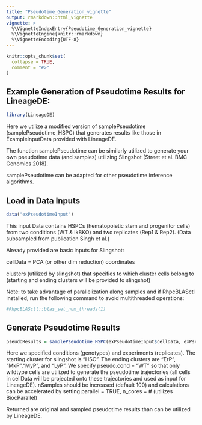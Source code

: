 ---
title: "Pseudotime_Generation_vignette"
output: rmarkdown::html_vignette
vignette: >
  %\VignetteIndexEntry{Pseudotime_Generation_vignette}
  %\VignetteEngine{knitr::rmarkdown}
  %\VignetteEncoding{UTF-8}
---

```{r, include = FALSE}
knitr::opts_chunk$set(
  collapse = TRUE,
  comment = "#>"
)
```

## Example Generation of Pseudotime Results for LineageDE:

```{r setup}
library(LineageDE)
```

Here we utilize a modified version of samplePseudotime (samplePseudotime_HSPC) that generates results like those in ExampleInputData provided with LineageDE.

The function samplePseudotime can be similarly utilized to generate your own pseudotime data (and samples) utilizing Slingshot (Street et al. BMC Genomics 2018).

samplePseudotime can be adapted for other pseudotime inference algorithms.

## Load in Data Inputs
```{r}
data("exPseudotimeInput")
```
This input Data contains HSPCs (hematopoietic stem and progenitor cells) from two conditions (WT & IkBKO) and two replicates (Rep1 & Rep2).  (Data subsampled from publication Singh et al.)

Already provided are basic inputs for Slingshot:

cellData = PCA (or other dim reduction) coordinates

clusters (utilized by slingshot) that specifies to which cluster cells belong to
(starting and ending clusters will be provided to slingshot)

Note: to take advantage of parallelization along samples and if RhpcBLASctl installed,
run the following command to avoid multithreaded operations:
```{r}
#RhpcBLASctl::blas_set_num_threads(1)
```

## Generate Pseudotime Results
```{r}
pseudoResults = samplePseudotime_HSPC(exPseudotimeInput$cellData, exPseudotimeInput$conditions, exPseudotimeInput$clusters, start.cluster="HSC", end.clusters=c("ErP", "MkP","MyP", "LyP"), experiments=exPseudotimeInput$experiments, nSamples=10, pseudo.cond = "WT")
```

Here we specified conditions (genotypes) and experiments (replicates).
The starting cluster for slingshot is "HSC".
The ending clusters are "ErP", "MkP","MyP", and "LyP".
We specify pseudo.cond = "WT" so that only wildtype cells are utilized to generate the pseudotime trajectories (all cells in cellData will be projected onto these trajectories and used as input for LineageDE).
nSamples should be increased (default 100) and calculations can be accelerated by setting parallel = TRUE, n_cores = # (utilizes BiocParallel)

Returned are original and sampled pseudotime results than can be utilized by LineageDE.


